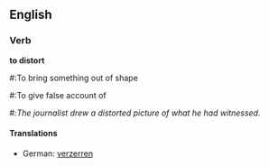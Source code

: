 ==English==

===Verb===
'''to distort'''
#:To bring something out of shape
#:To give false account of
#:''The journalist drew a distorted picture of what he had witnessed.''

====Translations====
*German: [[verzerren]]